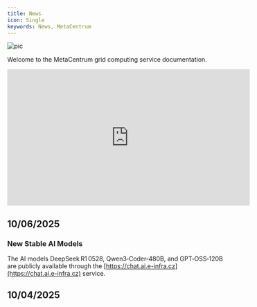 ```yaml
---
title: News
icon: Single
keywords: News, MetaCentrum
---
```


![pic](/img/logos/metacentrum_RGB.png)

Welcome to the MetaCentrum grid computing service documentation.


<center>
<iframe 
  width="560" 
  height="315" 
  src="https://www.youtube-nocookie.com/embed/m_X7faF70LA?si=T17pKjpH_85HbtDq" 
  title="YouTube video player" 
  frameborder="0" 
  allow="accelerometer; autoplay; clipboard-write; encrypted-media; gyroscope; picture-in-picture" 
  allowfullscreen>
</iframe>
</center>


## 10/06/2025

### New Stable AI Models

The AI models DeepSeek R1 0528, Qwen3‑Coder‑480B, and GPT‑OSS‑120B are publicly available through the [https://chat.ai.e-infra.cz](https://chat.ai.e-infra.cz) service.

## 10/04/2025
